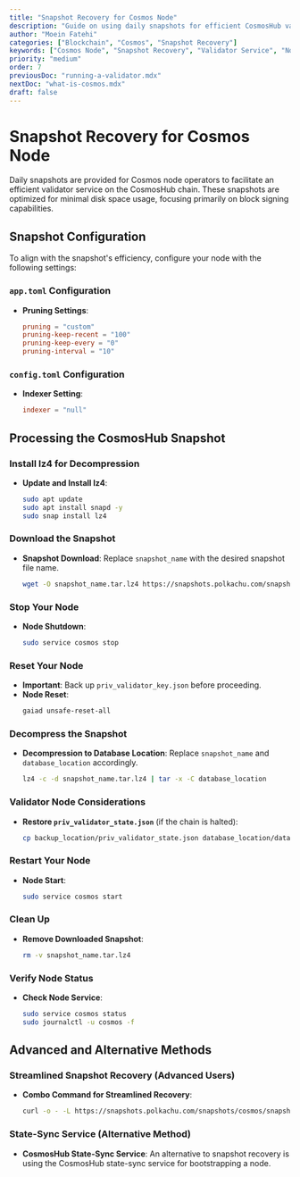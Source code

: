 ```yaml
---
title: "Snapshot Recovery for Cosmos Node"
description: "Guide on using daily snapshots for efficient CosmosHub validator service, including snapshot download, decompression, and node recovery."
author: "Moein Fatehi"
categories: ["Blockchain", "Cosmos", "Snapshot Recovery"]
keywords: ["Cosmos Node", "Snapshot Recovery", "Validator Service", "Node Setup"]
priority: "medium"
order: 7
previousDoc: "running-a-validator.mdx"
nextDoc: "what-is-cosmos.mdx"
draft: false
---
```


# Snapshot Recovery for Cosmos Node

Daily snapshots are provided for Cosmos node operators to facilitate an efficient validator service on the CosmosHub chain. These snapshots are optimized for minimal disk space usage, focusing primarily on block signing capabilities.

## Snapshot Configuration

To align with the snapshot's efficiency, configure your node with the following settings:

### `app.toml` Configuration
- **Pruning Settings**:
  ```toml
  pruning = "custom"
  pruning-keep-recent = "100"
  pruning-keep-every = "0"
  pruning-interval = "10"
  ```

### `config.toml` Configuration
- **Indexer Setting**:
  ```toml
  indexer = "null"
  ```

## Processing the CosmosHub Snapshot

### Install lz4 for Decompression
- **Update and Install lz4**:
  ```bash
  sudo apt update
  sudo apt install snapd -y
  sudo snap install lz4
  ```

### Download the Snapshot
- **Snapshot Download**:
  Replace `snapshot_name` with the desired snapshot file name.
  ```bash
  wget -O snapshot_name.tar.lz4 https://snapshots.polkachu.com/snapshots/cosmos/snapshot_name.tar.lz4 --inet4-only
  ```

### Stop Your Node
- **Node Shutdown**:
  ```bash
  sudo service cosmos stop
  ```

### Reset Your Node
- **Important**: Back up `priv_validator_key.json` before proceeding.
- **Node Reset**:
  ```bash
  gaiad unsafe-reset-all
  ```

### Decompress the Snapshot
- **Decompression to Database Location**:
  Replace `snapshot_name` and `database_location` accordingly.
  ```bash
  lz4 -c -d snapshot_name.tar.lz4 | tar -x -C database_location
  ```

### Validator Node Considerations
- **Restore `priv_validator_state.json`** (if the chain is halted):
  ```bash
  cp backup_location/priv_validator_state.json database_location/data/priv_validator_state.json
  ```

### Restart Your Node
- **Node Start**:
  ```bash
  sudo service cosmos start
  ```

### Clean Up
- **Remove Downloaded Snapshot**:
  ```bash
  rm -v snapshot_name.tar.lz4
  ```

### Verify Node Status
- **Check Node Service**:
  ```bash
  sudo service cosmos status
  sudo journalctl -u cosmos -f
  ```

## Advanced and Alternative Methods

### Streamlined Snapshot Recovery (Advanced Users)
- **Combo Command for Streamlined Recovery**:
  ```bash
  curl -o - -L https://snapshots.polkachu.com/snapshots/cosmos/snapshot_name.tar.lz4 | lz4 -c -d - | tar -x -C database_location
  ```

### State-Sync Service (Alternative Method)
- **CosmosHub State-Sync Service**:
  An alternative to snapshot recovery is using the CosmosHub state-sync service for bootstrapping a node.

